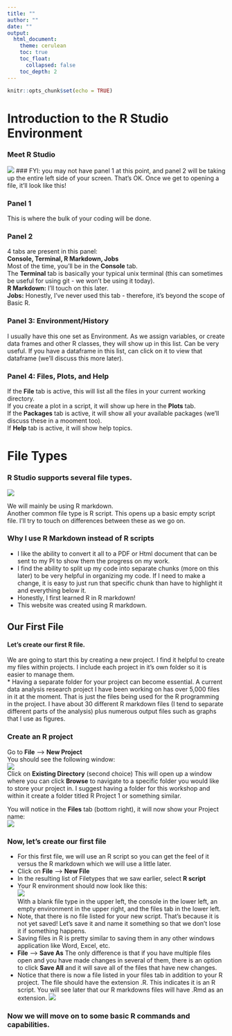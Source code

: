 ```yaml
---
title: ""
author: ""
date: ""
output: 
  html_document:
    theme: cerulean
    toc: true
    toc_float:
      collapsed: false
    toc_depth: 2
---
```


```r
knitr::opts_chunk$set(echo = TRUE)
```

# Introduction to the R Studio Environment
### Meet R Studio
![](images/Rstudio.png)
### FYI: you may not have panel 1 at this point, and panel 2 will be taking up the entire left side of your screen.  That's OK.  Once we get to opening a file, it'll look like this!

### Panel 1
This is where the bulk of your coding will be done.

### Panel 2
4 tabs are present in this panel:  
__Console, Terminal, R Markdown, Jobs__  
Most of the time, you'll be in the __Console__ tab.  
The __Terminal__ tab is basically your typical unix terminal (this can sometimes be useful for using git - we won't be using it today).  
__R Markdown:__ I'll touch on this later.  
__Jobs:__ Honestly, I've never used this tab - therefore, it's beyond the scope of Basic R.

### Panel 3: Environment/History
I usually have this one set as Environment.  As we assign variables, or create data frames and other R classes, they will show up in this list.  Can be very useful.  If you have a dataframe in this list, can click on it to view that dataframe (we'll discuss this more later).

### Panel 4: Files, Plots, and Help
If the __File__ tab is active, this will list all the files in your current working directory.  
If you create a plot in a script, it will show up here in the __Plots__ tab.  
If the __Packages__ tab is active, it will show all your available packages (we'll discuss these in a mooment too).  
If __Help__ tab is active, it will show help topics.  

# File Types
### R Studio supports several file types. 
![](images/Filetypes.png)  

We will mainly be using R markdown.  
Another common file type is R script.  This opens up a basic empty script file.  I'll try to touch on differences between these as we go on.

### Why I use R Markdown instead of R scripts
* I like the ability to convert it all to a PDF or Html document that can be sent to my PI to show them the progress on my work.
* I find the ability to split up my code into separate chunks (more on this later) to be very helpful in organizing my code.  If I need to make a change, it is easy to just run that specific chunk than have to highlight it and everything below it.
* Honestly, I first learned R in R markdown!
* This website was created using R markdown.

## Our First File
#### Let's create our first R file.
We are going to start this by creating a new project.  I find it helpful to create my files within projects.  I include each project in it's own folder so it is easier to manage them.  
* Having a separate folder for your project can become essential.  A current data analysis research project I have been working on has over 5,000 files in it at the moment.  That is just the files being used for the R programming in the project.  I have about 30 different R markdown files (I tend to separate different parts of the analysis) plus numerous output files such as graphs that I use as figures.

### Create an R project
Go to **File** --> **New Project**  
You should see the following window:  
![](images/NewProject.png)  
Click on **Existing Directory** (second choice)
This will open up a window where you can click **Browse** to navigate to a specific folder you would like to store your project in.  I suggest having a folder for this workshop and within it create a folder titled R Project 1 or something similar.

You will notice in the **Files** tab (bottom right), it will now show your Project name:  
![](images/NewProject2.png)  

### Now, let's create our first file
* For this first file, we will use an R script so you can get the feel of it versus the R markdown which we will use a little later.  
* Click on **File** --> **New File**  
* In the resulting list of Filetypes that we saw earlier, select **R script**
* Your R environment should now look like this:  
![](images/NewScript.png)  
With a blank file type in the upper left, the console in the lower left, an empty environment in the upper right, and the files tab in the lower left.
* Note, that there is no file listed for your new script.  That's because it is not yet saved!  Let's save it and name it something so that we don't lose it if something happens.
* Saving files in R is pretty similar to saving them in any other windows application like Word, Excel, etc.
* **File** --> **Save As**
The only difference is that if you have multiple files open and you have made changes in several of them, there is an option to click **Save All** and it will save all of the files that have new changes.
* Notice that there is now a file listed in your files tab in addition to your R project.  The file should have the extension .R.  This indicates it is an R script.  You will see later that our R markdowns files will have .Rmd as an extension.
![](images/NewScript2.png)  

### Now we will move on to some basic R commands and capabilities.








